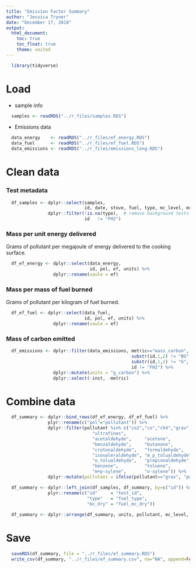 ```yaml
---
title: "Emission Factor Summary"
author: "Jessica Tryner"
date: "December 17, 2018"
output:
  html_document:
    toc: true
    toc_float: true
    theme: united
---
```


```r
  library(tidyverse)
```

# Load

* sample info

```r
  samples <- readRDS("../r_files/samples.RDS")
```

* Emissions data

```r
  data_energy    <- readRDS("../r_files/ef_energy.RDS")
  data_fuel      <- readRDS("../r_files/ef_fuel.RDS")
  data_emissions <- readRDS("../r_files/emissions_long.RDS")
```

# Clean data

### Test metadata

```r
  df_samples <- dplyr::select(samples,
                              id, date, stove, fuel, type, mc_level, mc_dry) %>%
                dplyr::filter(!is.na(type),  # remove background tests
                              id   != "FH2")
```

### Mass per unit energy delivered

Grams of pollutant per megajoule of energy delivered to the cooking surface.

```r
  df_ef_energy <- dplyr::select(data_energy,
                                id, pol, ef, units) %>%
                  dplyr::rename(vaule = ef)
```

### Mass per mass of fuel burned

Grams of pollutant per kilogram of fuel burned. 

```r
  df_ef_fuel <- dplyr::select(data_fuel,
                              id, pol, ef, units) %>%
                  dplyr::rename(vaule = ef)         
```

### Mass of carbon emitted

```r
  df_emissions <- dplyr::filter(data_emissions, metric=="mass_carbon",
                                                substr(id,1,2) != "BG",
                                                substr(id,1,1) != "G",
                                                id != "FH2") %>%
                  dplyr::mutate(units = "g_carbon") %>%
                  dplyr::select(-inst, -metric) 
```

# Combine data

```r
  df_summary <- dplyr::bind_rows(df_ef_energy, df_ef_fuel) %>%
                plyr::rename(c("pol"="pollutant")) %>%
                dplyr::filter(pollutant %in% c("co2","co","ch4","grav","ec","oc",
                                 "ultrafines",
                                 "acetaldehyde",     "acetone",          "acrolein",
                                 "benzaldehyde",     "butanone",         "butyraldehyde",
                                 "crotonaldehyde",   "formaldehyde",     "hexaldehyde",
                                 "isovaleraldehyde", "m_p_tolualdehyde", "methacrolein",
                                 "o_tolualdehyde",   "propionaldehyde",  "valeraldehyde",
                                 "benzene",          "toluene",          "ethylbenzene",
                                 "m+p-xylene",       "o-xylene")) %>%
                dplyr::mutate(pollutant = ifelse(pollutant=="grav", "pm2_5", pollutant))

  df_summary <- dplyr::left_join(df_samples, df_summary, by=c("id")) %>%
                plyr::rename(c("id"     = "test_id",
                               "type"   = "fuel_type",
                               "mc_dry" = "fuel_mc_dry"))
  
  df_summary <- dplyr::arrange(df_summary, units, pollutant, mc_level, fuel_type)
```

# Save

```r
  saveRDS(df_summary, file = "../r_files/ef_summary.RDS")
  write_csv(df_summary, "../r_files/ef_summary.csv", na="NA", append=FALSE)
```



